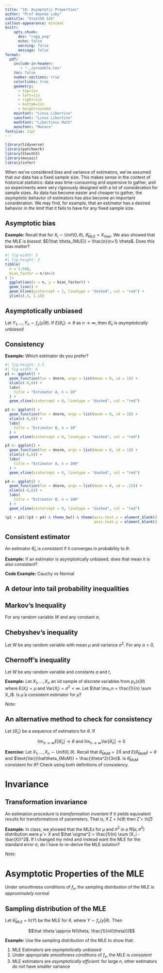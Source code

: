 ```yaml
---
title: "10: Asymptotic Properties"
author: "Prof Amanda Luby"
subtitle: "Stat250 S25"
callout-appearance: minimal
knitr:
    opts_chunk: 
      dev: "ragg_png"
      echo: false
      warning: false
      message: false
format:
  pdf:
    include-in-header: 
       - "../preamble.tex"
    toc: false
    number-sections: true
    colorlinks: true
    geometry:
      - top=1in
      - left=1in
      - right=1in
      - bottom=1in
      - heightrounded
    mainfont: "Linux Libertine"
    sansfont: "Linux Libertine"
    mathfont: "Libertinus Math"
    monofont: "Monaco"
fontsize: 11pt
---
```



```r
library(tidyverse)
library(patchwork)
library(Sleuth3)
library(mosaic)
library(infer)
```

\vspace{-.25in}

When we've considered bias and variance of estimators, we've assumed that our data has a fixed sample size. This makes sense in the context of historical statistics: data was time-consuming and expensive to gather, and so experiments were very rigorously designed with a lot of consideration for sample sizes. As data has become easier and cheaper to gather, the *asymptotic* behavior of estimators has also become an important consideration. We may find, for example, that an estimator has a desired behavior *in the limit* that it fails to have for any fixed sample size. 

\vspace{-.25in}

## Asymptotic bias {-}

\vspace{-.1in}

**Example:** Recall that for $X_i \sim \text{Unif}(0, \theta)$, $\hat\theta_{MLE} = X_{\max}$. We also showed that the MLE is *biased*: $E(\hat \theta_{MLE}) = \frac{n}{n+1} \theta$. Does this bias matter?

```r
#| fig-width: 3
#| fig-height: 2
tibble(
  n = 1:500,
  bias_factor = n/(n+1)
) |>
  ggplot(aes(x = n, y = bias_factor)) + 
  geom_line() + 
  geom_hline(yintercept = 1, linetype = "dashed", col = "red") + 
  ylim(c(.5, 1.1))
```

::: callout-note
## Asymptotically unbiased

Let $Y_1, ..., Y_n \sim f_y(y | \theta)$. If $E(\hat \theta_n) \to \theta$ as $n \to \infty$, then $\hat \theta_n$ is *asymptotically unbiased*
:::

\vspace{-.15in}

## Consistency {-}

\vspace{-.15in}

**Example:** Which estimator do you prefer?

```r
#| fig-height: 2.5
#| fig-width: 6
p1 <- ggplot() + 
  geom_function(fun = dnorm, args = list(mean = 0, sd = 1)) +
  xlim(c(-6,6)) +
  labs(
    title = "Estimator A, n = 10"
  ) + 
  geom_vline(xintercept = 0, linetype = "dashed", col = "red")

p2 <- ggplot() + 
  geom_function(fun = dnorm, args = list(mean = 0, sd = 2)) +
  xlim(c(-6,6)) +
  labs(
    title = "Estimator B, n = 10"
  ) + 
  geom_vline(xintercept = 0, linetype = "dashed", col = "red")

p3 <- ggplot() + 
  geom_function(fun = dnorm, args = list(mean = 0, sd = 1)) +
  xlim(c(-6,6)) + 
  labs(
    title = "Estimator A, n = 100"
  ) + 
  geom_vline(xintercept = 0, linetype = "dashed", col = "red")

p4 <- ggplot() + 
  geom_function(fun = dnorm, args = list(mean = 0, sd = .25)) +
  xlim(c(-6,6)) + 
  labs(
    title = "Estimator B, n = 100"
  ) + 
  geom_vline(xintercept = 0, linetype = "dashed", col = "red")

(p1 + p2)/(p3 + p4) & theme_bw() & theme(axis.text.x = element_blank(),
                                         axis.text.y = element_blank()) 
```


::: callout-note
## Consistent estimator

An estimator $\hat \theta_n$ is *consistent* if it converges in probability to $\theta$:

\vspace{.5in}

:::

**Example:** If an estimator is asymptotically unbiased, does that mean it is also consistent? 

\vspace{2in}


**Code Example:** Cauchy vs Normal




## A detour into tail probability inequalities {-}

::: callout-note
## Markov's Inequality

For any random variable $W$ and any constant $a$, 

\vspace{.5in}
:::

::: callout-note
## Chebyshev's inequality

Let $W$ be any random variable with mean $\mu$ and variance $\sigma^2$. For any $a > 0$, 

\vspace{.5in}
:::

::: callout-note
## Chernoff's inequality

Let $W$ be any random variable and constants $a$ and $t$, 

\vspace{.5in}
:::

**Example:** Let $X_1, ..., X_n$ an iid sample of discrete variables from $p_x(x|\theta)$ where $E(X_i) = \mu$ and $\text{Var}(X_i) = \sigma^2 < \infty$. Let $\hat \mu_n = \frac{1}{n} \sum X_i$. Is $\hat \mu$ a consistent estimator for $\mu$? 

\vspace{2in}

*Note:*

\vspace{.5in}

::: callout-note
## An alternative method to check for consistency

Let $\{\hat \theta_n\}$ be a sequence of estimators for $\theta$. If 

$$\lim_{n \to \infty} E[\hat \theta_n] \to \theta \text{ and } \lim_{n \to \infty} \text{Var}[\hat \theta_n] \to 0$$ 

\vspace{.25in}
:::

**Exercise:** Let $X_1, ..., X_n \sim \text{Unif}(0,\theta)$. Recall that $\hat \theta_{MoM} = 2 \bar{X}$ and $E(\hat\theta_{MoM}) = \theta$ and $\text{Var}(\hat\theta_{MoM}) = \frac{\theta^2}{3n}$. Is $\hat\theta_{MoM}$ consistent for $\theta$? Check using both definitions of consistency.

\vspace{1.5in}

# Invariance {-}

::: callout-note
## Transformation invariance

An estimation procedure is *transformation invariant* if it yields equivalent results for transformations of parameters. That is, if $\zeta = h(\theta)$ then $\hat \zeta = h(\hat \zeta)$
:::

**Example:** In class, we showed that the MLEs for $\mu$ and $\sigma^2$ in a $N(\mu, \sigma^2)$ distribution were $\hat \mu = \bar{X}$ and $\hat \sigma^2 = \frac{1}{n} \sum (X_i - \bar{X})^2$. If I changed my mind and instead want the MLE for the standard error $\sigma$, do I have to re-derive the MLE solution? 

\vspace{2in}

*Note:*

# Asymptotic Properties of the MLE {-}

Under smoothness conditions of $f_x$, the sampling distribution of the MLE is *approximately normal* 

::: callout-note
## Sampling distribution of the MLE

Let $\hat \theta_{MLE} = h(Y)$ be the MLE for $\theta$, where $Y \sim f_y(y|\theta)$. Then 

$$\hat \theta \approx N(\theta, \frac{1}{nI(\theta)})$$

:::


**Example:** Use the sampling distribution of the MLE to show that: 

1. MLE Estimators are *asymptotically unbiased*
2. Under appropriate smoothness conditions of $f_x$, the MLE is *consistent*
3. MLE estimators are *asymptotically efficient*: for large $n$, other estimators do not have smaller variance

